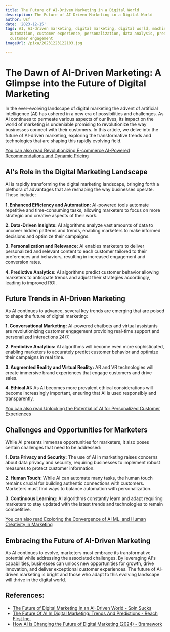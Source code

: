 ```yaml
---
title: The Future of AI-Driven Marketing in a Digital World
description: The Future of AI-Driven Marketing in a Digital World
author: Usf
date: '2023-12-15'
tags: AI, AI-driven marketing, digital marketing, digital world, machine learning,
  automation, customer experience, personalization, data analysis, predictive analytics,
  customer engagement
imageUrl: /pixa/20231223122103.jpg

---
```

# The Dawn of AI-Driven  Marketing: A Glimpse into the  Future of Digital Marketing

In the ever-evolving landscape of  digital marketing the advent of artificial intelligence (AI)  has ushered in a new era of possibilities and challenges. As  AI continues to permeate various aspects of our lives, its impact on the world  of marketing is undeniable promising to revolutionize the way businesses connect with their customers. In this article, we  delve into  the future  of AI-driven marketing, exploring the transformative trends  and technologies that are shaping this rapidly evolving field.

[You can also read Revolutionizing E-commerce AI-Powered Recommendations and Dynamic  Pricing](Revolutionizing%20E-commerce%20AI-Powered%20Recommendations%20and%20Dynamic%20Pricing)


## AI's Role  in the Digital  Marketing Landscape

AI is rapidly transforming the digital marketing landscape, bringing forth a plethora of advantages that are reshaping the way businesses operate. These include:

**1.  Enhanced Efficiency and Automation:** AI-powered  tools automate repetitive and time-consuming tasks, allowing marketers to focus  on more strategic and creative aspects of their work.

**2. Data-Driven Insights:** AI algorithms analyze vast amounts of data to uncover hidden patterns and trends, enabling marketers to make informed decisions and optimize their  campaigns.

**3. Personalization and Relevance:** AI enables marketers to deliver personalized and  relevant  content to  each customer tailored to their preferences and behaviors, resulting in increased engagement and conversion rates.

**4. Predictive Analytics:** AI algorithms predict customer behavior allowing marketers  to anticipate trends and adjust their strategies accordingly, leading to improved ROI.

## Future Trends in AI-Driven  Marketing

As AI continues to advance, several key trends are emerging that  are  poised to shape the future of digital  marketing:

**1. Conversational Marketing:** AI-powered chatbots and virtual assistants are  revolutionizing customer engagement providing real-time  support and personalized interactions 24/7.

**2. Predictive Analytics:** AI algorithms will become even more sophisticated, enabling marketers to accurately predict customer behavior and optimize their campaigns  in real  time.

**3. Augmented Reality and Virtual Reality:** AR and VR technologies will create immersive brand experiences that engage customers and drive sales.

**4.  Ethical AI:** As AI becomes  more  prevalent ethical considerations will become increasingly important, ensuring  that AI is used responsibly  and  transparently.

[You can also read Unlocking the Potential of AI for Personalized Customer Experiences](Unlocking%20the%20Potential%20of%20AI%20for%20Personalized%20Customer%20Experiences)


## Challenges and Opportunities for Marketers

While AI presents immense  opportunities for marketers, it also poses certain challenges that need to be addressed:

**1. Data Privacy and Security:** The use of AI in marketing raises concerns about data privacy and security, requiring businesses to  implement robust measures to protect customer information.

**2. Human  Touch:** While AI can automate many tasks,  the human touch remains  crucial for building authentic connections with customers. Marketers must find ways to balance automation with personalization.

**3. Continuous Learning:** AI algorithms  constantly  learn and adapt  requiring marketers  to  stay updated with the latest trends and technologies to remain competitive.

[You can also  read Exploring the Convergence of AI ML, and Human Creativity in Marketing](Exploring%20the%20Convergence%20of%20AI%2C%20ML%2C%20and%20Human%20Creativity%20in%20Marketing)


## Embracing the Future of AI-Driven Marketing

As AI continues to  evolve,  marketers  must embrace its transformative potential while addressing the associated challenges. By leveraging AI's capabilities, businesses can unlock new opportunities for growth, drive innovation, and deliver exceptional  customer experiences. The future of AI-driven marketing is bright and those who adapt  to this evolving landscape will thrive in the digital world.

## References:
- [The Future of Digital Marketing In an AI-Driven World - Spin Sucks](https://spinsucks.com/communication/digital-marketing-future-ai/)
- [The Future Of AI In Digital Marketing: Trends And Predictions - Reach First Inc.](https://www.reachfirst.com/future-ai-digital-marketing-agencies/)
- [How AI is Changing the Future of Digital Marketing (2024) - Bramework](https://www.bramework.com/ai-marketing/)
